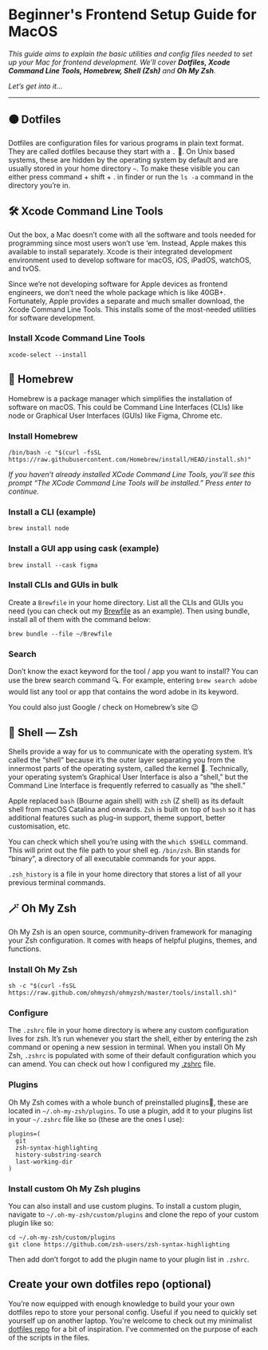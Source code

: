 
<Helmet>
  <title>Beginner's Frontend Setup Guide | Alizeh Khan</title>
</Helmet>

<Container>

# Beginner's Frontend Setup Guide for MacOS

*This guide aims to explain the basic utilities and config files needed to set up your Mac for frontend development. We’ll cover **Dotfiles, Xcode Command Line Tools, Homebrew, Shell (Zsh)** and **Oh My Zsh**.*

*Let’s get into it…*

---

## ⚫️ Dotfiles

Dotfiles are configuration files for various programs in plain text format. They are called dotfiles because they start with a `.` 🧐. On Unix based systems, these are hidden by the operating system by default and are usually stored in your home directory `~`. To make these visible you can either press <Key>command</Key> + <Key>shift</Key> + <Key>.</Key> in finder or run the `ls -a` command in the directory you’re in.

## 🛠️ Xcode Command Line Tools

Out the box, a Mac doesn’t come with all the software and tools needed for programming since most users won’t use ‘em. Instead, Apple makes this available to install separately. Xcode is their integrated development environment used to develop software for macOS, iOS, iPadOS, watchOS, and tvOS.

Since we’re not developing software for Apple devices as frontend engineers, we don’t need the whole package which is like 40GB+. Fortunately, Apple provides a separate and much smaller download, the Xcode Command Line Tools. This installs some of the most-needed utilities for software development.

### Install Xcode Command Line Tools

```shell
xcode-select --install
```

## 🍺 Homebrew

Homebrew is a package manager which simplifies the installation of software on macOS. This could be Command Line Interfaces (CLIs) like node or Graphical User Interfaces (GUIs) like Figma, Chrome etc.

### Install Homebrew

```shell
/bin/bash -c "$(curl -fsSL https://raw.githubusercontent.com/Homebrew/install/HEAD/install.sh)"
```

*If you haven’t already installed XCode Command Line Tools, you’ll see this prompt “The XCode Command Line Tools will be installed.” Press <Key>enter</Key> to continue.*

### Install a CLI (example)

```shell
brew install node
```

### Install a GUI app using cask (example)

```shell
brew install --cask figma
```

### Install CLIs and GUIs in bulk

Create a `Brewfile` in your home directory. List all the CLIs and GUIs you need (you can check out my [Brewfile](https://github.com/alizehkhan/dotfiles/blob/main/Brewfile) as an example). Then using bundle, install all of them with the command below:

```shell
brew bundle --file ~/Brewfile
```

### Search

Don’t know the exact keyword for the tool / app you want to install? You can use the brew search command 🔍. For example, entering `brew search adobe` would list any tool or app that contains the word adobe in its keyword.

You could also just Google / check on Homebrew’s site 😉

## 🐚 Shell — Zsh

Shells provide a way for us to communicate with the operating system. It’s called the “shell” because it’s the outer layer separating you from the innermost parts of the operating system, called the kernel 🥜. Technically, your operating system’s Graphical User Interface is also a “shell,” but the Command Line Interface is frequently referred to casually as “the shell.”

Apple replaced `bash` (Bourne again shell) with `zsh` (Z shell) as its default shell from macOS Catalina and onwards. `Zsh` is built on top of `bash` so it has additional features such as plug-in support, theme support, better customisation, etc.

You can check which shell you’re using with the `which $SHELL` command. This will print out the file path to your shell eg. `/bin/zsh`. Bin stands for “binary”, a directory of all executable commands for your apps.

`.zsh_history` is a file in your home directory that stores a list of all your previous terminal commands.

## 🪄 Oh My Zsh

Oh My Zsh is an open source, community-driven framework for managing your Zsh configuration. It comes with heaps of helpful plugins, themes, and functions.

### Install Oh My Zsh

```shell
sh -c "$(curl -fsSL https://raw.github.com/ohmyzsh/ohmyzsh/master/tools/install.sh)"
```

### Configure

The `.zshrc` file in your home directory is where any custom configuration lives for zsh. It’s run whenever you start the shell, either by entering the zsh command or opening a new session in terminal. When you install Oh My Zsh, `.zshrc` is populated with some of their default configuration which you can amend. You can check out how I configured my [.zshrc](https://github.com/alizehkhan/dotfiles/blob/main/zshrc) file.

### Plugins

Oh My Zsh comes with a whole bunch of preinstalled plugins🔌, these are located in `~/.oh-my-zsh/plugins`. To use a plugin, add it to your plugins list in your `~/.zshrc` file like so (these are the ones I use):

```shell
plugins=(
  git
  zsh-syntax-highlighting
  history-substring-search
  last-working-dir
)
```

### Install custom Oh My Zsh plugins

You can also install and use custom plugins. To install a custom plugin, navigate to `~/.oh-my-zsh/custom/plugins` and clone the repo of your custom plugin like so:

```shell
cd ~/.oh-my-zsh/custom/plugins
git clone https://github.com/zsh-users/zsh-syntax-highlighting
```

Then add don’t forgot to add the plugin name to your plugin list in `.zshrc`.

## Create your own dotfiles repo (optional)

You’re now equipped with enough knowledge to build your your own dotfiles repo to store your personal config. Useful if you need to quickly set yourself up on another laptop. You're welcome to check out my minimalist [dotfiles repo](https://github.com/alizehkhan/dotfiles) for a bit of inspiration. I've commented on the purpose of each of the scripts in the files.

</Container>
